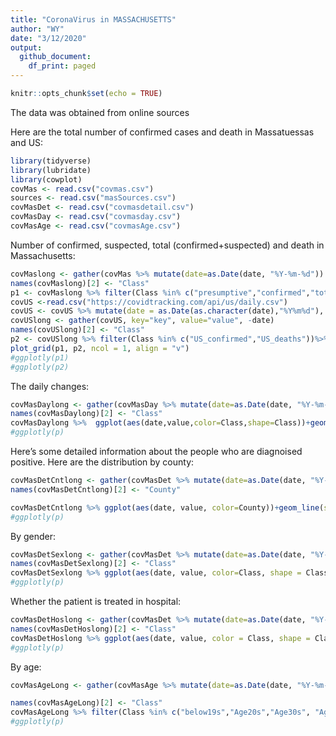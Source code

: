 ```yaml
---
title: "CoronaVirus in MASSACHUSETTS"
author: "WY"
date: "3/12/2020"
output:
  github_document:
    df_print: paged
---
```


```r
knitr::opts_chunk$set(echo = TRUE)
```


The data was obtained from online sources

Here are the total number of confirmed cases and death in Massatuessas and US:
```r
library(tidyverse)
library(lubridate)
library(cowplot)
covMas <- read.csv("covmas.csv")
sources <- read.csv("masSources.csv")
covMasDet <- read.csv("covmasdetail.csv")
covMasDay <- read.csv("covmasday.csv")
covMasAge <- read.csv("covmasAge.csv")
```

Number of confirmed, suspected, total (confirmed+suspected) and death in Massachusetts:


```r
covMaslong <- gather(covMas %>% mutate(date=as.Date(date, "%Y-%m-%d")) %>% select(-X), key="key", value="value", -date)
names(covMaslong)[2] <- "Class"
p1 <- covMaslong %>% filter(Class %in% c("presumptive","confirmed","total", "death"))%>% ggplot(aes(date,value,color=Class,shape=Class))+geom_line(size=.5)+geom_point(size=1)+ylab("numbers of people")+xlab("")+theme(axis.text.x = element_text(angle = 60, hjust = 1))
covUS <-read.csv("https://covidtracking.com/api/us/daily.csv")
covUS <- covUS %>% mutate(date = as.Date(as.character(date),"%Y%m%d"), US_confirmed = positive, US_deaths = death) %>% select(date, US_confirmed, US_deaths)
covUSlong <- gather(covUS, key="key", value="value", -date)
names(covUSlong)[2] <- "Class"
p2 <- covUSlong %>% filter(Class %in% c("US_confirmed","US_deaths"))%>% ggplot(aes(date,value,color=Class,shape=Class))+geom_line(size=.5)+geom_point(size=1)+ylab("numbers of people")+xlab("")+theme(axis.text.x = element_text(angle = 60, hjust = 1))
plot_grid(p1, p2, ncol = 1, align = "v")
#ggplotly(p1)
#ggplotly(p2)
```

The daily changes:

```r
covMasDaylong <- gather(covMasDay %>% mutate(date=as.Date(date, "%Y-%m-%d")) %>% select(-X), key="key", value="value", -date)
names(covMasDaylong)[2] <- "Class"
covMasDaylong %>%  ggplot(aes(date,value,color=Class,shape=Class))+geom_line(size=.5)+geom_point(size=1)+ylab("numbers of people")+xlab("")+theme(axis.text.x = element_text(angle = 60, hjust = 1))
#ggplotly(p)
```

Here's some detailed information about the people who are diagnoised positive. Here are the distribution by county:

```r
covMasDetCntlong <- gather(covMasDet %>% mutate(date=as.Date(date, "%Y-%m-%d")) %>% select(-X) %>% select(date,Barnstable,Berkshire,Bristol,Dukes, Franklin,Essex,Hampden,Hampshire,Middlesex,Nantucket,Norfolk,Plymouth,Suffolk,Worcester,CntUnknown), key="key", value="value", -date)
names(covMasDetCntlong)[2] <- "County"

covMasDetCntlong %>% ggplot(aes(date, value, color=County))+geom_line(size=.5)+geom_point(size=1)+ylab("numbers of people")+xlab("")+theme(axis.text.x = element_text(angle = 60, hjust = 1))
#ggplotly(p)
```

By gender:

```r
covMasDetSexlong <- gather(covMasDet %>% mutate(date=as.Date(date, "%Y-%m-%d")) %>% select(-X) %>% select(date,Male,Female,sexUnknown), key="key", value="value", -date)
names(covMasDetSexlong)[2] <- "Class"
covMasDetSexlong %>% ggplot(aes(date, value, color=Class, shape = Class)) + geom_line(size = .5) + geom_point(size = 1) + ylab("numbers of people") + xlab("") + theme(axis.text.x = element_text(angle = 60, hjust = 1))
#ggplotly(p)
```


Whether the patient is treated in hospital:


```r
covMasDetHoslong <- gather(covMasDet %>% mutate(date=as.Date(date, "%Y-%m-%d")) %>% select(-X) %>% select(date,hospitalized,notHospitalized,Hosunknown), key="key", value="value", -date)
names(covMasDetHoslong)[2] <- "Class"
covMasDetHoslong %>% ggplot(aes(date, value, color = Class, shape = Class)) + geom_line(size = .5) + geom_point(size = 1) + ylab("numbers of people") + xlab("") + theme(axis.text.x = element_text(angle = 60, hjust = 1))
#ggplotly(p)
```

By age:

```r
covMasAgeLong <- gather(covMasAge %>% mutate(date=as.Date(date, "%Y-%m-%d")) %>% select(-X),key="key", value="value", -date)

names(covMasAgeLong)[2] <- "Class"
covMasAgeLong %>% filter(Class %in% c("below19s","Age20s","Age30s", "Age40s", "Age50s", "Age60s", "Age70s", "above80", "ageUnknown"))%>% ggplot(aes(date, value, color = Class)) + geom_line(size = .5) + geom_point(size = 1) + xlab("") + ylab("Number of people infected CovID-19")
#ggplotly(p)
```